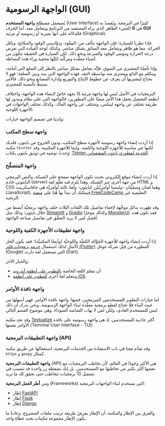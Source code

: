 # الواجهة الرسومية (GUI)

يُستعمل مصطلح **واجهة المستخدم** (User Interface) كثيرًا في البرمجة. ويُقصدُ به الشيء الظاهر الذي يراه المستفيد من البرنامج ويتعامل معه. أما الحرف **G** في **GUI** فللدلالة على أنها بصرية أو رسومية أو مرئية (Graphical).

فإذا نظرنا للسيارة؛ فإن الواجهة تتألف من: المِقْوَد، ودوَّاستي الوقود والمكابح، وناقل الحركة، مما هو ظاهر ويتعامل معه السائق بشكل مباشر. وكذلك لوحة القيادة التي تعرِض درجة الحرارة ومؤشر الوقود والسرعة ونحو ذلك. لكن السيارة في الحقيقة تتكون من أشياء معقَّدة ومركَّبة لكنَّها مخفية وراء هذه البساطة.

وإذا تأملنا المشتري من السوق، فإنَّه يتعامل بشكل مباشر بالنظر إلى السلع التي أمامه، ويتكلم مع البائع ويشتري منه بواسطة النقد. فهذه الواجهة التي بينه وبين السلعة؛ فهو لا يحتاج ليشتريها أن يعرف عن خطوط الإنتاج والتوزيع وإدارة المصانع ونحو ذلك. فالأمر بسيطٌ بالنسبة للمشتري.

البرمجيات في الأصل ليس لها واجهة مرئية إلا بجهد خاصّ لإنشاء هذه الواجهة، واختلاف أنظمة التشغيل يجعل هذا الأمر صعبًا على المطورين، فالواجهة التي على نظام ويندوز لها طريقة تختلف عن واجهة لينكس، وتختلف عن واجهة الماك. وكذلك تختلف الواجهات في الأجهزة اللوحية.

ولدينا في تصميم الواجهة خيارات:

### واجهة سطح المكتب

إذا أردت إنشاء واجهة رسومية لأجهزة سطح المكتب، ودون الخروج من بايثون، فلديك مكتبة `tkinter` لكنها غير مناسبة للأجهزة اللوحية والكفية، وإنما للأجهزة المكتبية. وقد وَجدتُ توصية في توثيق بايثون بكتاب: [Tkinter الحديثة لمطوري بايثون المشغولين](https://tkdocs.com/book.html).

### واجهة المتصفِّح

إذا أردت إنشاء موقع إلكتروني بحيث تكون الواجهة صفحة على الشبكة، والنص البرمجي البايثوني خادم (server) من جهة أخرى عبر الشبكة. وهذا يلزم فيه تعلُّم لغة HTML و CSS وهما لغتان وصفيَّتان -وليستا أوامِرِيَّتيْن كبايثون- ولغةٌ ثالثة أوامريَّة هي جافاسكريبت (JavaScript). فيمكنك أن تبدأ بها هُنا على [منصة FreeCodeCamp](https://www.freecodecamp.org/learn/) التعليمية غير الربحية.

وقد ظهرت بدائل موجَّهة لإخفاء تفاصيل تلك اللغات الثلاث خلف واجهة برمجيَّة أبسط من خلال بايثون؛ وذلك مثل [Streamlit](https://streamlit.io/) و [Gradio](https://www.gradio.app/) وكذلك مؤخرًا [MonsterUI](https://monsterui.answer.ai/). فقد تكون هذه أفضل لمن لا يريد التعمُّق في تفاصيل صناعة الواجهة.

### واجهة تطبيقات الأجهزة الكفية واللوحية

إذا أردت إنشاء واجهة للأجهزة الجوَّالة الكفيَّة واللوحيَّة (وأيضًا المكتبيَّة)؛ فقد يكون الحل الأمثل لذلك استعمال [حزمة برمجيات فلتر (Flutter)](https://flutter.dev/) المطورة من قِبَل شركة غوغل (Google) التي تستعمل لغة دارت (Dart).

والخيار الآخر:

- أن تتعلم اللغة الخاصة [بالتطوير على أنظمة آندرويد](https://developer.android.com/codelabs/basic-android-kotlin-compose-first-app)
- وتتعلم لغةً أخرى [للتطوير على أنظمة iOS](https://developer.apple.com/ios/planning/)

### واجهة نافذة الأوامر

أما خيارات التطوير للمستخدمين المبرمجين، فمنها: واجهة نافذة الأوامر. فهي أسهلها من حيث البناء فلا تحتاج لقطع برمجية معقَّدة لبناء الواجهة الرسومية. ونحن ندرك أن ذلك ليس للمستخدم العادي، ولكن لمن لا يهاب الشاشة السوداء. وهي موضوع القسم التالي.

وقد تجد مكتبة [Textualize](https://www.textualize.io/) أكثر جاذبية للمستخدمين، إذ هي واجهة رسومية على نافذة الأوامر نفسها (Temrinal User Interface - TUI)

### واجهة التطبيقات البرمجية (API)

وقد تقدَّم معنا في باب الاستفادة من الخدمات البرمجية، استعمالها عن طريق مكتبة `httpx` و `geopy` كمثال.

**واجهة التطبيقات البرمجية** (API) هي الأكثر وجودًا في العالم، لأن تخاطب البرمجيات مع بعضها أكثر بكثير من تخاطبها مع المستخدمين. بل إنك بضغطة زر واحدة قد تتسبب في تشغيل 10 برمجيات تتخاطب حتى تحقق لك ما تريد.

ومن **أطر العمل البرمجية** (Frameworks) التي تستخدم لبناء الواجهات البرمجية:

- إطار [FastAPI](https://fastapi.tiangolo.com/)
- إطار [Flask](https://flask.palletsprojects.com/)
- إطار [Django](https://www.djangoproject.com/)

والفرق بين الإطار والمكتبة، أن الإطارَ يفرِضُ طريقة ترتيب ملفات المشروع، وعادةً ما يكون الإطار مجموعة مكتبات تحت غطاءٍ واحد.
